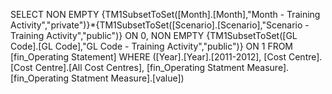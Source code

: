 SELECT NON EMPTY {TM1SubsetToSet([Month].[Month],"Month - Training Activity","private")}*{TM1SubsetToSet([Scenario].[Scenario],"Scenario - Training Activity","public")} ON 0, NON EMPTY {TM1SubsetToSet([GL Code].[GL Code],"GL Code - Training Activity","public")} ON 1 FROM [fin_Operating Statement] WHERE ([Year].[Year].[2011-2012], [Cost Centre].[Cost Centre].[All Cost Centres], [fin_Operating Statment Measure].[fin_Operating Statment Measure].[value])